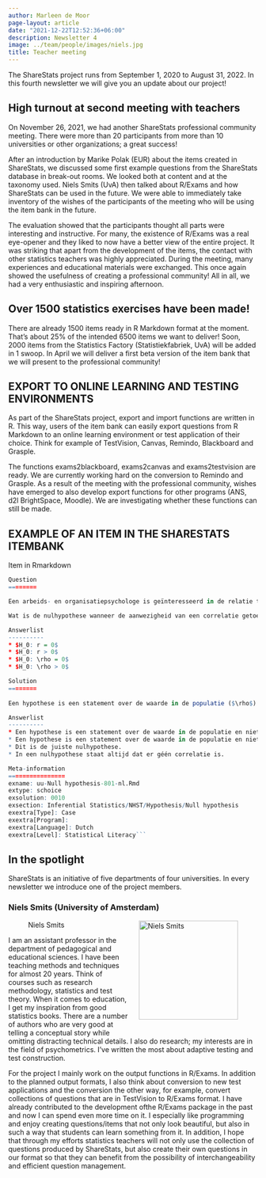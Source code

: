 ```yaml
---
author: Marleen de Moor
page-layout: article
date: "2021-12-22T12:52:36+06:00"
description: Newsletter 4
image: ../team/people/images/niels.jpg
title: Teacher meeting
---
```


The ShareStats project runs from September 1, 2020 to August 31, 2022. In this fourth newsletter we will give you an update about our project!
			
## High turnout at second meeting with teachers 
			
On November 26, 2021, we had another ShareStats professional community meeting. There were more than 20 participants from more than 10 universities or other organizations; a great success!
			
After an introduction by Marike Polak (EUR) about the items created in ShareStats, we discussed some first example questions from the ShareStats database in break-out rooms. We looked both at content and at the taxonomy used. Niels Smits (UvA) then talked about R/Exams and how ShareStats can be used in the future. We were able to immediately take inventory of the wishes of the participants of the meeting who will be using the item bank in the future.
			
The evaluation showed that the participants thought all parts were interesting and instructive. For many, the existence of R/Exams was a real eye-opener and they liked to now have a better view of the entire project. It was striking that apart from the development of the items, the contact with other statistics teachers was highly appreciated. During the meeting, many experiences and educational materials were exchanged. This once again showed the usefulness of creating a professional community! All in all, we had a very enthusiastic and inspiring afternoon.
			
## Over 1500 statistics exercises have been made! 
			
There are already 1500 items ready in R Markdown format at the moment. That's about 25% of the intended 6500 items we want to deliver! Soon, 2000 items from the Statistics Factory (Statistiekfabriek, UvA) will be added in 1 swoop. In April we will deliver a first beta version of the item bank that we will present to the professional community!

## EXPORT TO ONLINE LEARNING AND TESTING ENVIRONMENTS

As part of the ShareStats project, export and import functions are written in R. This way, users of the item bank can easily export questions from R Markdown to an online learning environment or test application of their choice. Think for example of TestVision, Canvas, Remindo, Blackboard and Grasple.

The functions exams2blackboard, exams2canvas and exams2testvision are ready. We are currently working hard on the conversion to Remindo and Grasple. As a result of the meeting with the professional community, wishes have emerged to also develop export functions for other programs (ANS, d2l BrightSpace, Moodle). We are investigating whether these functions can still be made.

## EXAMPLE OF AN ITEM IN THE SHARESTATS ITEMBANK

Item in Rmarkdown

```r
Question
========

Een arbeids- en organisatiepsychologe is geïnteresseerd in de relatie tussen de mate van binding met het bedrijf (intervalschaal) en het aantal dagen ziekte in een jaar. In een aselecte steekproef van 30 werknemers vindt zij een correlatie van $r = .37$.

Wat is de nulhypothese wanneer de aanwezigheid van een correlatie getoetst wordt?

Answerlist
----------
* $H_0: r = 0$
* $H_0: r > 0$
* $H_0: \rho = 0$
* $H_0: \rho > 0$

Solution
========
  
Een hypothese is een statement over de waarde in de populatie ($\rho$). In een nulhypothese staat altijd dat er géén correlatie is: ($\rho=0$).

Answerlist
----------
* Een hypothese is een statement over de waarde in de populatie en niet in de steekproef.
* Een hypothese is een statement over de waarde in de populatie en niet in de steekproef.
* Dit is de juiste nulhypothese.
* In een nulhypothese staat altijd dat er géén correlatie is.

Meta-information
================
exname: uu-Null hypothesis-801-nl.Rmd
extype: schoice
exsolution: 0010
exsection: Inferential Statistics/NHST/Hypothesis/Null hypothesis
exextra[Type]: Case
exextra[Program]:
exextra[Language]: Dutch
exextra[Level]: Statistical Literacy```
```

## In the spotlight

ShareStats is an initiative of five departments of four universities. In every newsletter we introduce one of the project members.

### Niels Smits (University of Amsterdam)

![Niels Smits](../team/people/images/niels.jpg){width=200 style="float: right; margin: 0 0 20px 20px;"}

I am an assistant professor in the department of pedagogical and educational sciences. I have been teaching methods and techniques for almost 20 years. Think of courses such as research methodology, statistics and test theory. When it comes to education, I get my inspiration from good statistics books. There are a number of authors who are very good at telling a conceptual story while omitting distracting technical details. I also do research; my interests are in the field of psychometrics. I've written the most about adaptive testing and test construction.

For the project I mainly work on the output functions in R/Exams. In addition to the planned output formats, I also think about conversion to new test applications and the conversion the other way, for example, convert collections of questions that are in TestVision to R/Exams format. I have already contributed to the development ofthe R/Exams package in the past and now I can spend even more time on it. I especially like programming and enjoy creating questions/items that not only look beautiful, but also in such a way that students can learn something from it. In addition, I hope that through my efforts statistics teachers will not only use the collection of questions produced by ShareStats, but also create their own questions in our format so that they can benefit from the possibility of interchangeability and efficient question management.
